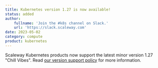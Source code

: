 ```yaml
---
title: Kubernetes version 1.27 is now available!
status: added
author:
    fullname: 'Join the #k8s channel on Slack.'
    url: 'https://slack.scaleway.com'
date: 2023-05-02
category: compute
product: kubernetes
---
```


Scaleway Kubernetes products now support the latest minor version 1.27 "Chill Vibes". Read [our version support policy](/containers/kubernetes/reference-content/version-support-policy) for more information.

